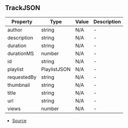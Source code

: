 ## TrackJSON


| Property | Type | Value | Description |
| ----------- | ----------- | ----------- | ----------- |
| author | string | N/A | - |
| description | string | N/A | - |
| duration | string | N/A | - |
| durationMS | number | N/A | - |
| id | string | N/A | - |
| playlist | PlaylistJSON | N/A | - |
| requestedBy | string | N/A | - |
| thumbnail | string | N/A | - |
| title | string | N/A | - |
| url | string | N/A | - |
| views | number | N/A | - |


- [Source](https://github.com/Androz2091/discord-player/blob/4177c53/packages/discord-player/src/types/types.ts#L277)